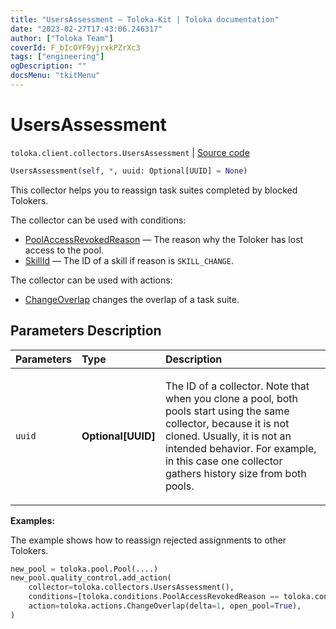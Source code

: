 ```yaml
---
title: "UsersAssessment — Toloka-Kit | Toloka documentation"
date: "2023-02-27T17:43:06.246317"
author: ["Toloka Team"]
coverId: F_bIcOYF9yjrxkPZrXc3
tags: ["engineering"]
ogDescription: ""
docsMenu: "tkitMenu"
---
```


# UsersAssessment
`toloka.client.collectors.UsersAssessment` | [Source code](https://github.com/Toloka/toloka-kit/blob/v1.1.4/src/client/collectors.py#L501)

```python
UsersAssessment(self, *, uuid: Optional[UUID] = None)
```

This collector helps you to reassign task suites completed by blocked Tolokers.

The collector can be used with conditions:
* [PoolAccessRevokedReason](/docs/toloka-kit/reference/toloka.client.conditions.PoolAccessRevokedReason) — The reason why the Toloker has lost access to the pool.
* [SkillId](/docs/toloka-kit/reference/toloka.client.conditions.SkillId) — The ID of a skill if reason is `SKILL_CHANGE`.

The collector can be used with actions:
* [ChangeOverlap](/docs/toloka-kit/reference/toloka.client.actions.ChangeOverlap) changes the overlap of a task suite.

## Parameters Description

| Parameters | Type | Description |
| :----------| :----| :-----------|
`uuid`|**Optional\[UUID\]**|<p>The ID of a collector. Note that when you clone a pool, both pools start using the same collector, because it is not cloned. Usually, it is not an intended behavior. For example, in this case one collector gathers history size from both pools.</p>

**Examples:**

The example shows how to reassign rejected assignments to other Tolokers.

```python
new_pool = toloka.pool.Pool(....)
new_pool.quality_control.add_action(
    collector=toloka.collectors.UsersAssessment(),
    conditions=[toloka.conditions.PoolAccessRevokedReason == toloka.conditions.PoolAccessRevokedReason.RESTRICTION],
    action=toloka.actions.ChangeOverlap(delta=1, open_pool=True),
)
```